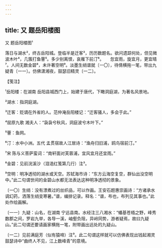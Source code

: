 ```yaml
---
---
---
```

title: 又 题岳阳楼图
---



又 题岳阳楼图¹





落日与湖水²，终古岳阳城。登临半是迁客³，历历数题名。欲问遗踪何处，但见微波木叶⁴，几簇打鱼罾⁵。多少别离恨，哀雁下前汀⁶。　　忽宜雨，旋宜月，更宜晴⁷。人间无数金碧⁸，未许著空明⁹。淡墨生绡谱就〔一〇〕，待倩横拖一笔，带出九疑青〔一一〕。仿佛潇湘夜，鼓瑟旧精灵〔一二〕。





【笺注】


¹岳阳楼：在湖南 岳阳县城西门上，始建于唐代，下瞰洞庭湖，为著名风景地。

²湖水：指洞庭湖。

³迁客：贬谪在外省的人。范仲淹岳阳楼记：“迁客骚人，多会于此。”

⁴屈原九歌 湘夫人：“袅袅兮秋风，洞庭波兮木叶下。”

⁵罾：鱼网。

⁶汀：水中小洲。五代 孟贯宿故人江居诗：“渔舟归旧浦，鸥鸟宿前汀。”

⁷宋 陈与义菩萨蛮词：“南轩面对芙蓉浦，宜风宜月还宜雨。”

⁸金碧：见前浣溪沙（泪浥红笺第几行）注³。

⁹空明：明净透彻的湖水或天空。苏轼海市诗：“东方云海空复空，群仙出没空明中。”此二句谓世间的金碧山水都无法表达这种明净透彻的景象。

〔一〇〕生绡：没有漂煮过的丝织品，可以作画。王安石题惠崇画诗：“方诸承水调幻药，洒落生绡变寒暑。”谱，编排记录。释名：“谱，布也，布列见其事也。”此处作绘画解。

〔一一〕九疑：山名，在湖南 宁远县南。水经注三八湘水：“蟠基苍梧之野，峰秀数郡之间，罗岩九举，各导一溪，岫壑负阻，异岭同势，游者疑焉，故曰九疑山。”此二句谓还要请画家横拖一笔，附带画出远处的九疑山。

〔一二〕见前满庭芳（似有猿啼）注⁹。此二句谓这样就可以仿佛表现出钱起湘灵鼓瑟诗中“曲终人不见，江上数峰青”的意境。
